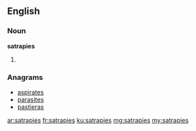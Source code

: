 ==English==

===Noun===
'''satrapies'''

# {{plural of|satrapy}}

===Anagrams===
* [[aspirates#English|aspirates]]
* [[parasites#English|parasites]]
* [[pastieras#English|pastieras]]

[[ar:satrapies]]
[[fr:satrapies]]
[[ku:satrapies]]
[[mg:satrapies]]
[[my:satrapies]]